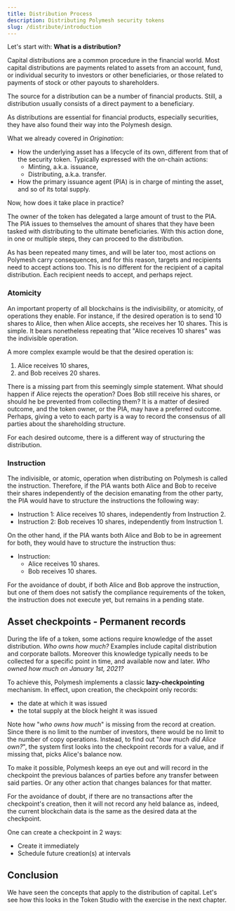 ```yaml
---
title: Distribution Process
description: Distributing Polymesh security tokens
slug: /distribute/introduction
---
```


Let's start with: **What is a distribution?**

Capital distributions are a common procedure in the financial world. Most capital distributions are payments related to assets from an account, fund, or individual security to investors or other beneficiaries, or those related to payments of stock or other payouts to shareholders.

The source for a distribution can be a number of financial products. Still, a distribution usually consists of a direct payment to a beneficiary.

As distributions are essential for financial products, especially securities, they have also found their way into the Polymesh design.

What we already covered in _Origination_:

* How the underlying asset has a lifecycle of its own, different from that of the security token. Typically expressed with the on-chain actions:
    * Minting, a.k.a. issuance,
    * Distributing, a.k.a. transfer.
* How the primary issuance agent (PIA) is in charge of minting the asset, and so of its total supply.

Now, how does it take place in practice?

The owner of the token has delegated a large amount of trust to the PIA. The PIA issues to themselves the amount of shares that they have been tasked with distributing to the ultimate beneficiaries. With this action done, in one or multiple steps, they can proceed to the distribution.

As has been repeated many times, and will be later too, most actions on Polymesh carry consequences, and for this reason, targets and recipients need to accept actions too. This is no different for the recipient of a capital distribution. Each recipient needs to accept, and perhaps reject.

### Atomicity

An important property of all blockchains is the indivisibility, or atomicity, of operations they enable. For instance, if the desired operation is to send 10 shares to Alice, then when Alice accepts, she receives her 10 shares. This is simple. It bears nonetheless repeating that "Alice receives 10 shares" was the indivisible operation.

A more complex example would be that the desired operation is:

1. Alice receives 10 shares,
2. and Bob receives 20 shares.

There is a missing part from this seemingly simple statement. What should happen if Alice rejects the operation? Does Bob still receive his shares, or should he be prevented from collecting them? It is a matter of desired outcome, and the token owner, or the PIA, may have a preferred outcome. Perhaps, giving a veto to each party is a way to record the consensus of all parties about the shareholding structure.

For each desired outcome, there is a different way of structuring the distribution.

### Instruction

The indivisible, or atomic, operation when distributing on Polymesh is called the instruction. Therefore, if the PIA wants both Alice and Bob to receive their shares independently of the decision emanating from the other party, the PIA would have to structure the instructions the following way:

* Instruction 1: Alice receives 10 shares, independently from Instruction 2.
* Instruction 2: Bob receives 10 shares, independently from Instruction 1.

On the other hand, if the PIA wants both Alice and Bob to be in agreement for both, they would have to structure the instruction thus:

* Instruction:
    * Alice receives 10 shares.
    * Bob receives 10 shares.

For the avoidance of doubt, if both Alice and Bob approve the instruction, but one of them does not satisfy the compliance requirements of the token, the instruction does not execute yet, but remains in a pending state.

## Asset checkpoints - Permanent records

During the life of a token, some actions require knowledge of the asset distribution. _Who owns how much?_ Examples include capital distribution and corporate ballots. Moreover this knowledge typically needs to be collected for a specific point in time, and available now and later. _Who owned how much on January 1st, 2021?_

To achieve this, Polymesh implements a classic **lazy-checkpointing** mechanism. In effect, upon creation, the checkpoint only records:

* the date at which it was issued
* the total supply at the block height it was issued

Note how "_who owns how much_" is missing from the record at creation. Since there is no limit to the number of investors, there would be no limit to the number of copy operations. Instead, to find out "_how much did Alice own?_", the system first looks into the checkpoint records for a value, and if missing that, picks Alice's balance now.

To make it possible, Polymesh keeps an eye out and will record in the checkpoint the previous balances of parties before any transfer between said parties. Or any other action that changes balances for that matter.

For the avoidance of doubt, if there are no transactions after the checkpoint's creation, then it will not record any held balance as, indeed, the current blockchain data is the same as the desired data at the checkpoint.

One can create a checkpoint in 2 ways:

* Create it immediately
* Schedule future creation(s) at intervals

## Conclusion

We have seen the concepts that apply to the distribution of capital. Let's see how this looks in the Token Studio with the exercise in the next chapter.

